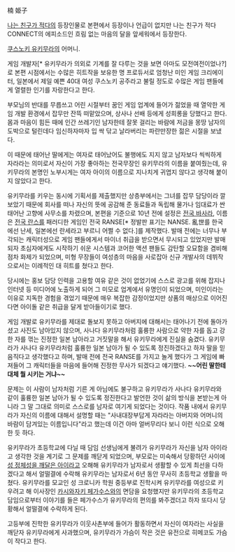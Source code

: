 楠 姫子

[[나는 친구가 적다]]의 등장인물로 본편에서 등장이나 언급이 없지만 나는 친구가 적다 CONNECT의 에피소드인 흐림 없는 마음의 달을 앞세워에서 등장한다.

[[쿠스노키 유키무라]]의 어머니.

게임 개발자[* 유키무라가 의외로 기계를 잘 다루는 것을 보면 아마도 모전여전이었나?]로 본편 시점에서는 수많은 히트작을 보유한 명 프로듀서로 엄청난 미인 게임 크리에이터, 일본에서 제일 예쁜 40대 여성 쿠스노키 공주라고 불릴 정도로 수많은 게임 팬들에게 열렬한 인기를 자랑한다고 한다.

부모님의 반대를 무릅쓰고 어린 시절부터 꿈인 게임 업계에 들어가 젊었을 때 열악한 게임 개발 환경에서 잡무만 잔뜩 떠맡았으며, 상사나 선배 등에게 성희롱을 당했다고 한다. 몸과 마음이 힘든 때에 인간 쓰레기인 남자한테 잘못 걸리는 바람에 저금을 몽땅 남자의 도박으로 털린데다 임신하자마자 입 싹 닦고 날라버리는 파란만장한 젊은 시절을 보냈다.

이 때문에 태어난 딸에게는 여자로 태어났어도 불행에도 지지 않고 남자보다 씩씩하게 자라라는 의미로서 자신이 가장 좋아하는 전국무장인 유키무라의 이름을 붙여줬는데, 유키무라의 본명인 노부시게는 여자 아이의 이름으로 지나치게 귀엽지 않다고 생각해 붙이지 않았다고 한다.

유키무라를 키우는 동시에 기획서를 제출했지만 상층부에서는 그녀를 잡무 담당이라 깔보았기 때문에 회사를 떠나 자신의 뜻에 공감해 준 동료들과 독립해 물가나 임대료가 싼 태어난 고향에 사무소를 차렸으며, 본편을 기준으로 10년 전에 설정은 [[전국 바사라]], 이름은 [[전국 란스]]를 패러디한 게임인 전국 RANSE[* 정발판 표기는 NANSE. 亂世를 한국에선 난세, 일본에선 란세라고 부르니 어쩔 수 없다.]를 제작했다. 발매 전에는 너무나 부각되는 캐릭터성으로 게임 팬들에게서 마이너 취급을 받으면서 무시되고 있었지만 발매되자 초심자에게도 시작하기 쉬운 시스템과 코어한 액션 팬들도 감탄할 오묘함을 겸비해 점차 화제가 되었으며, 미형 무장들이 여성층의 마음을 사로잡아 신규 개발사의 데뷔작으로서는 이례적인 대 히트를 쳤다고 한다.

당시에는 홍보 담당 인력을 고용할 여유 같은 것이 없었기에 스스로 광고를 위해 잡지나 인터넷 등 미디어에 노출하게 되어 그 미모로 업계에서 유명인이 되었으며, 미인이라는 이유로 지독한 경험을 겪었기 때문에 매우 복잡한 감정이었지만 상품의 매상으로 이어진다면 아이돌 같은 취급을 달게 받아들이기로 했다.

게임 개발로 유키무라를 제대로 돌보지 못하고 아버지에 대해서는 태어나기 전에 돌아가셨고 사진도 남아있지 않으며, 사나다 유키무라처럼 훌륭한 사람으로 약한 자를 돕고 강한 자를 꺾는 진정한 일본 남아라고 거짓말을 해서 유키무라에게 진실을 숨겼다. 유키무라가 사나다 유키무라처럼 훌륭한 일본 남아가 될 수 있도록 정진하겠다고 하자 딸을 믿음직다고 생각했다고 하며, 발매 전에 전국 RANSE를 가지고 놀게 했다가 그 게임에 빠져들어 그 캐릭터들을 마음에 들어해 진정한 무사가 되겠다고 얘기했다. '''~~어린 딸한테 대체 뭘 시키는 거냐~~'''

문제는 이 사람이 남자처럼 기른 게 아님에도 불구하고 유키무라가 사나다 유키무라와 같이 훌륭한 일본 남아가 될 수 있도록 정진한다고 발언한 것이 삶의 방식을 본받는게 아니라 그 말 그대로 의미로 스스로를 남자로 여기게 되었다는 것이다. 작품 내에서 유키무라가 자신의 이름에 대해서 설명할 때는 "사내대장부답게 자라라는 아버지와 어머니의 바람이 담겨있는 이름입니다"라고 했는데 이건 아마 얼버무리다 보니 이런 식으로 오해한 듯 하다.

유키무라가 초등학교에 다닐 때 담임 선생님에게 불려가 유키무라가 자신을 남자 아이라고 생각한 것을 계기로 그 문제를 깨닫게 되었으며, 부모로는 미숙해서 당황하던 사이에 [[성 정체성을 깨달은 아이]]라고 오해해 유키무라가 남자로서 생활할 수 있게 최선을 다하겠다고 해서 얼떨결에 수락해 유키무라는 남자로서 6년 동안 무사히 초등학교 생활을 마쳤다. 유키무라를 모교인 성 크로니카 학원 중등부로 진학시켜 유키무라를 여성으로 키우려고 해 이사장인 [[카시와자키 페가수스]]와의 면담을 요청했지만 유키무라의 초등학교 담임으로부터 이야기를 들은 페가수스가 유키무라의 편의를 봐주겠더고 하자 또다시 당황해서 얼떨결에 수락하게 된다.

고등부에 진학한 유키무라가 이웃사촌부에 들어가 활동하면서 자신이 여자라는 사실을 깨닫자 유키무라에게 사과했으며, 유키무라가 가슴이 작은 것은 유전으로 히메코도 가슴이 작다고 한다.
